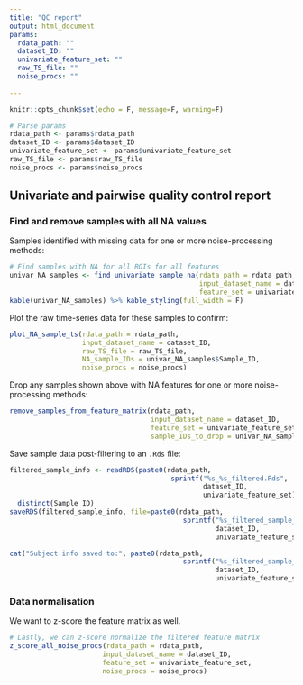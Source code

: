 ```yaml
---
title: "QC report"
output: html_document
params:
  rdata_path: ""
  dataset_ID: ""
  univariate_feature_set: ""
  raw_TS_file: ""
  noise_procs: ""
  
---
```


```r
knitr::opts_chunk$set(echo = F, message=F, warning=F)

# Parse params
rdata_path <- params$rdata_path
dataset_ID <- params$dataset_ID
univariate_feature_set <- params$univariate_feature_set
raw_TS_file <- params$raw_TS_file
noise_procs <- params$noise_procs
```

## Univariate and pairwise quality control report

### Find and remove samples with all NA values

Samples identified with missing data for one or more noise-processing methods:
```r
# Find samples with NA for all ROIs for all features
univar_NA_samples <- find_univariate_sample_na(rdata_path = rdata_path,
                                               input_dataset_name = dataset_ID,
                                               feature_set = univariate_feature_set)
kable(univar_NA_samples) %>% kable_styling(full_width = F)
```

Plot the raw time-series data for these samples to confirm:
```r
plot_NA_sample_ts(rdata_path = rdata_path, 
                  input_dataset_name = dataset_ID,
                  raw_TS_file = raw_TS_file,
                  NA_sample_IDs = univar_NA_samples$Sample_ID,
                  noise_procs = noise_procs)
```

Drop any samples shown above with NA features for one or more noise-processing methods:
```r
remove_samples_from_feature_matrix(rdata_path, 
                                   input_dataset_name = dataset_ID,
                                   feature_set = univariate_feature_set,
                                   sample_IDs_to_drop = univar_NA_samples$Sample_ID)
```

Save sample data post-filtering to an `.Rds` file:
```r
filtered_sample_info <- readRDS(paste0(rdata_path, 
                                        sprintf("%s_%s_filtered.Rds",
                                                dataset_ID,
                                                univariate_feature_set))) %>%
  distinct(Sample_ID)
saveRDS(filtered_sample_info, file=paste0(rdata_path, 
                                           sprintf("%s_filtered_sample_info_%s.Rds",
                                                   dataset_ID,
                                                   univariate_feature_set)))

cat("Subject info saved to:", paste0(rdata_path, 
                                           sprintf("%s_filtered_sample_info_%s.Rds",
                                                   dataset_ID,
                                                   univariate_feature_set)), "\n")
```

### Data normalisation

We want to z-score the feature matrix as well. 
```r
# Lastly, we can z-score normalize the filtered feature matrix
z_score_all_noise_procs(rdata_path = rdata_path,
                       input_dataset_name = dataset_ID,
                       feature_set = univariate_feature_set,
                       noise_procs = noise_procs)
```

